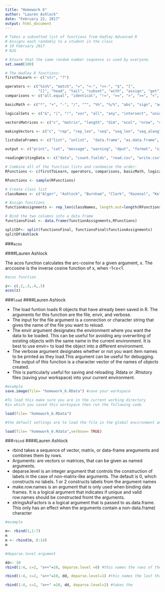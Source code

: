 ```yaml
---
title: "Homework 6"
author: "Lauren Ashlock"
date: "February 22, 2017"
output: html_document
---
```

```r
# Takes a subsetted list of functions from Hadley Advanced R
# Assigns each randomly to a student in the class
# 19 February 2017
# NJG

# Ensure that the same random number sequence is used by everyone.
set.seed(100) 

# The Hadley R functions:
firstToLearn <- c("str", "?")

operators <- c("%in%", "match", "=", "<-", "<<-", "$", "[",
               "[[", "head", "tail", "subset", "with", "assign", "get")
comparisons <- c("all.equal", "identical", "!=", "==", ">", ">=", "<", "<=",  "is.na", "complete.cases",  "is.finite")

basicMath <- c("*", "+", "-", "/", "^", "%%", "%/%", "abs", "sign", "acos", "asin", "atan", "atan2", "sin", "cos", "tan", "ceiling", "floor", "round", "trunc", "signif", "exp", "log", "log10", "log2", "sqrt", "max", "min", "prod", "sum", "cummax", "cummin", "cumprod", "cumsum", "diff", "pmax", "pmin", "range", "mean", "median", "cor", "sd", "var", "rle")

logicalSets <- c("&", "|", "!", "xor", "all", "any", "intersect", "union", "setdiff", "setequal", "which")

vectorsMatrices <- c("c", "matrix", "length", "dim", "ncol", "nrow", "cbind", "rbind", "names", "colnames", "rownames", "t", "diag", "sweep", "as.matrix", "data.matrix")

makingVectors <- c("c", "rep", "rep_len", "seq", "seq_len", "seq_along", "rev", "sample", "choose", "factorial", "combn", "is.character", "is.numeric", "is.logical", "as.character", "as.numeric", "as.logical")

listsDataFrames <- c("list", "unlist",  "data.frame", "as.data.frame", "split", "expand.grid")

output <- c("print", "cat", "message", "warning", "dput", "format", "sink", "capture.output", "sprintf")

readingWritingData <- c("data", "count.fields", "read.csv", "write.csv", "read.delim", "write.delim", "read.fwf", "readLines", "writeLines", "readRDS", "saveRDS", "load", "save")

# Combine all of the function lists and randomize the order:
RFunctions <- c(firstToLearn, operators, comparisons, basicMath, logicalSets, vectorsMatrices, makingVectors, listsDataFrames, output, readingWritingData)

RFunctions <- sample(RFunctions)

# Create class list
classNames <- c("Alger", "Ashlock", "Burnham", "Clark", "Kazenal", "Keller", "Looi", "Makhukov", "Mickuki", "Nevins", "Southgate") 

# Assign functions
functionAssignments <- rep_len(classNames, length.out=length(RFunctions))

# Bind the two columns into a data frame
functionsFinal <- data.frame(functionAssignments,RFunctions)

splitDF<- split(functionsFinal, functionsFinal$functionAssignments)
splitDF$Ashlock

```
###`acos`   

####Lauren Ashlock

The acos function calculates the arc-cosine for a given argument, x. The arccosine is the inverse cosine function of x, when -1<x<1.

```r
#acos function

z<- c(.2,.3,.4,.5)
acos(z)

```

###`load`
####Lauren Ashlock

- The load funtion loads R objects that have already been saved in R. The arguments for this function are the file, envir, and verbose.    
- The input for the file argument is a connection or character string that gives the name of the file you want to reload.   
- The envir argument designates the environment where you want the data to be loaded. This can be useful for avoiding any overwriting of existing objects with the same name in the current environment. It is best to use envir= to load the object into a different environment.   
- The verbose argument designates whether or not you want item names to be printed as they load.This argument can be useful for debugging. The output of this function is a character vector of the names of objects created.   
- This is particularly useful for saving and reloading .Rdata or .Rhistory files (saving your workspace) into your current environment.

```r
#example
save.image(file= "homework_6.RData") #save your workspace

#To load this make sure you are in the current working directory
#in which you saved this workspace then run the following code

load(file= "homework_6.RData")

#the default settings are to load the file in the global environment and to have verbose = False. In order to debug...

load(file= "homework_6.Rdata",verbose= TRUE)
```


###`rbind`
####Lauren Ashlock

- rbind takes a sequence of vector, matrix, or data-frame areguments and combines them by rows.    
- Arguments: are vectors or matrices, that can be given as named arguments.   
- deparse.level is an integer argument that controls the construction of labels in the case of non-matrix-like arguments. The default is 0, which constructs no labels. 1 or 2 constructs labels from the argument names   
- make.row.names is an argument that is only used when binding data frames. It is a logical argument that indicates if unique and valid row.names should be constructed fromt the arguments.   
- stringsAsFactors is a logical argument that is passed to as.data.frame. This only has an effect when the arguments contain a non-data.frame) character   

```r
#example

m<- rbind(1,1:7)
m
m <- rbind(m, 8:14) 
m 

#deparse.level argument

dd<- 10
rbind(1:4, c=2, "a++"=10, deparse.level =0) #this names the rows of the middle two arguments

rbind(1:4, c=2, "a++"=10, dd, deparse.level=1) #this names the last three arguments (this is the default setting)

rbind(1:4, c=2, "a++" =10, dd, deparse.level=2) #takes the 










```


```r

```


